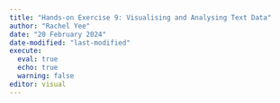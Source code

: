 ```yaml
---
title: "Hands-on Exercise 9: Visualising and Analysing Text Data"
author: "Rachel Yee"
date: "20 February 2024"
date-modified: "last-modified"
execute:
  eval: true
  echo: true
  warning: false
editor: visual
---
```

